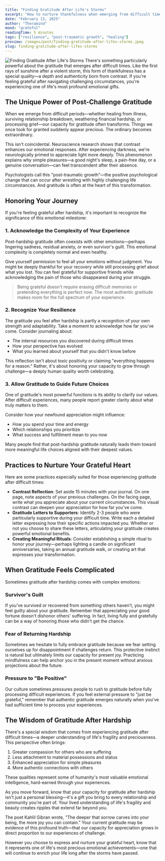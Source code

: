 ```yaml
---
title: "Finding Gratitude After Life's Storms"
excerpt: "How to nurture thankfulness when emerging from difficult times"
date: "February 13, 2025"
author: "Theramind"
mood: "grateful"
readingTime: 5 minutes
tags: ["resilience", "post-traumatic growth", "healing"]
preview: /images/post/finding-gratitude-after-lifes-storms.jpeg
slug: finding-gratitude-after-lifes-storms
---
```


![Finding Gratitude After Life's Storms](/images/post/finding-gratitude-after-lifes-storms.jpeg)
There's something particularly powerful about the gratitude that emerges after difficult times. Like the first rays of sunshine after a violent storm, this form of thankfulness has a special quality—a depth and authenticity born from contrast. If you're feeling grateful after navigating challenging circumstances, you're experiencing one of life's most profound emotional gifts.

## The Unique Power of Post-Challenge Gratitude

When we emerge from difficult periods—whether healing from illness, surviving relationship breakdown, weathering financial hardship, or processing grief—our capacity for gratitude often transforms. Things we once took for granted suddenly appear precious. The ordinary becomes extraordinary.

This isn't coincidental. Neuroscience research shows that contrast enhances our emotional responses. After experiencing darkness, we're neurologically primed to appreciate light more deeply. This phenomenon explains why simple pleasures—a good night's sleep, a pain-free day, or a genuine conversation—can feel transcendent after their absence.

Psychologists call this "post-traumatic growth"—the positive psychological change that can occur after wrestling with highly challenging life circumstances. And gratitude is often at the heart of this transformation.

## Honoring Your Journey

If you're feeling grateful after hardship, it's important to recognize the significance of this emotional milestone:

### 1. Acknowledge the Complexity of Your Experience

Post-hardship gratitude often coexists with other emotions—perhaps lingering sadness, residual anxiety, or even survivor's guilt. This emotional complexity is completely normal and even healthy.

Give yourself permission to feel all your emotions without judgment. You might be deeply thankful for your recovery while still processing grief about what you lost. You can feel grateful for supportive friends while acknowledging the pain of those who disappeared during your struggle.

> Being grateful doesn't require erasing difficult memories or pretending everything is perfect now. The most authentic gratitude makes room for the full spectrum of your experience.

### 2. Recognize Your Resilience

The gratitude you feel after hardship is partly a recognition of your own strength and adaptability. Take a moment to acknowledge how far you've come. Consider journaling about:

- The internal resources you discovered during difficult times
- How your perspective has evolved
- What you learned about yourself that you didn't know before

This reflection isn't about toxic positivity or claiming "everything happens for a reason." Rather, it's about honoring your capacity to grow through challenge—a deeply human quality worth celebrating.

### 3. Allow Gratitude to Guide Future Choices

One of gratitude's most powerful functions is its ability to clarify our values. After difficult experiences, many people report greater clarity about what truly matters to them.

Consider how your newfound appreciation might influence:

- How you spend your time and energy
- Which relationships you prioritize
- What success and fulfillment mean to you now

Many people find that post-hardship gratitude naturally leads them toward more meaningful life choices aligned with their deepest values.

## Practices to Nurture Your Grateful Heart

Here are some practices especially suited for those experiencing gratitude after difficult times:

- **Contrast Reflection**: Set aside 15 minutes with your journal. On one page, note aspects of your previous challenges. On the facing page, write what you appreciate about your current circumstances. This visual contrast can deepen your appreciation for how far you've come.
- **Gratitude Letters to Supporters**: Identify 2-3 people who were particularly supportive during your difficult time. Write each a detailed letter expressing how their specific actions impacted you. Whether or not you choose to share these letters, articulating your gratitude creates powerful emotional benefits.
- **Creating Meaningful Rituals**: Consider establishing a simple ritual to honor your journey—perhaps lighting a candle on significant anniversaries, taking an annual gratitude walk, or creating art that expresses your transformation.

## When Gratitude Feels Complicated

Sometimes gratitude after hardship comes with complex emotions:

### Survivor's Guilt

If you've survived or recovered from something others haven't, you might feel guilty about your gratitude. Remember that appreciating your good fortune doesn't dishonor others' suffering. In fact, living fully and gratefully can be a way of honoring those who didn't get the chance.

### Fear of Returning Hardship

Sometimes we hesitate to fully embrace gratitude because we fear setting ourselves up for disappointment if challenges return. This protective instinct is natural but ultimately limits our capacity for present joy. Practicing mindfulness can help anchor you in the present moment without anxious projections about the future.

### Pressure to "Be Positive"

Our culture sometimes pressures people to rush to gratitude before fully processing difficult experiences. If you feel external pressure to "just be grateful," remember that authentic gratitude emerges naturally when you've had sufficient time to process your experiences.

## The Wisdom of Gratitude After Hardship

There's a special wisdom that comes from experiencing gratitude after difficult times—a deeper understanding of life's fragility and preciousness. This perspective often brings:

1. Greater compassion for others who are suffering
2. Less attachment to material possessions and status
3. Enhanced appreciation for simple pleasures
4. More authentic connections with others

These qualities represent some of humanity's most valuable emotional intelligence, hard-earned through your experiences.

As you move forward, know that your capacity for gratitude after hardship isn't just a personal blessing—it's a gift you bring to every relationship and community you're part of. Your lived understanding of life's fragility and beauty creates ripples that extend far beyond you.

The poet Kahlil Gibran wrote, "The deeper that sorrow carves into your being, the more joy you can contain." Your current gratitude may be evidence of this profound truth—that our capacity for appreciation grows in direct proportion to our experiences of challenge.

However you choose to express and nurture your grateful heart, know that it represents one of life's most precious emotional achievements—one that will continue to enrich your life long after the storms have passed.
